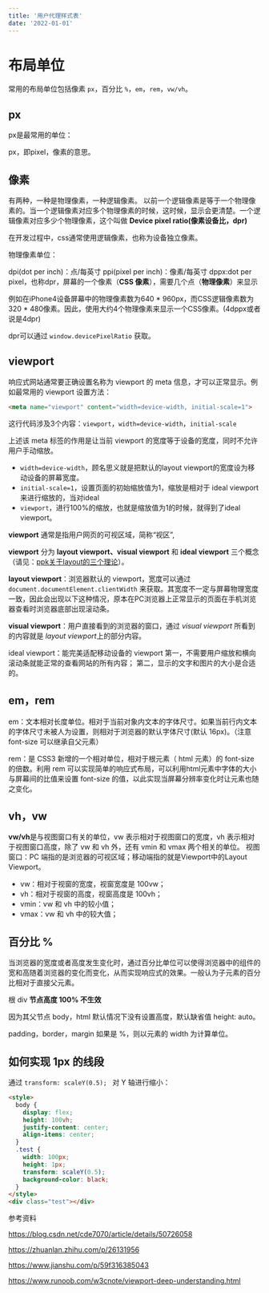```yaml
---
title: '用户代理样式表'
date: '2022-01-01'
---
```


# 布局单位

常用的布局单位包括像素 `px`，百分比 `%`，`em`，`rem`，`vw/vh`。

## px

px是最常用的单位：

px，即pixel，像素的意思。

## 像素

有两种，一种是物理像素，一种逻辑像素。 以前一个逻辑像素是等于一个物理像素的。当一个逻辑像素对应多个物理像素的时候，这时候，显示会更清楚。一个逻辑像素对应多少个物理像素，这个叫做 **Device pixel ratio(像素设备比，dpr)**

在开发过程中，css通常使用逻辑像素，也称为设备独立像素。

物理像素单位：

dpi(dot per inch)：点/每英寸 
ppi(pixel per inch)：像素/每英寸 
dppx:dot per pixel，也称dpr，屏幕的一个像素（**CSS 像素**），需要几个点（**物理像素**）来显示

例如在iPhone4设备屏幕中的物理像素数为640 * 960px，而CSS逻辑像素数为320 * 480像素。因此，使用大约4个物理像素来显示一个CSS像素。(4dppx或者说是4dpr)

dpr可以通过 `window.devicePixelRatio` 获取。

## viewport

响应式网站通常要正确设置名称为 viewport 的 meta 信息，才可以正常显示。例如最常用的 viewport 设置方法：

```html
<meta name="viewport" content="width=device-width, initial-scale=1">
```

这行代码涉及3个内容：`viewport`，`width=device-width`，`initial-scale`

上述该 meta 标签的作用是让当前 viewport 的宽度等于设备的宽度，同时不允许用户手动缩放。 
* `width=device-width`，顾名思义就是把默认的layout viewport的宽度设为移动设备的屏幕宽度。
* `initial-scale=1`，设置页面的初始缩放值为1，缩放是相对于 ideal viewport来进行缩放的，当对ideal 
* `viewport`，进行100%的缩放，也就是缩放值为1的时候，就得到了ideal viewport。

**viewport** 通常是指用户网页的可视区域，简称“视区”,

**viewport** 分为 **layout viewport、visual viewport** 和 **ideal viewport** 三个概念（请见：[ppk关于layout的三个理论](https://www.runoob.com/w3cnote/viewport-deep-understanding.html)）。

**layout viewport**：浏览器默认的 viewport，宽度可以通过 `document.documentElement.clientWidth` 来获取。其宽度不一定与屏幕物理宽度一致，因此会出现以下这种情况，原本在PC浏览器上正常显示的页面在手机浏览器查看时浏览器底部出现滚动条。

**visual viewport**：用户直接看到的浏览器的窗口，通过 *visual viewport* 所看到的内容就是 *layout viewport*上的部分内容。

ideal viewport：能完美适配移动设备的 viewport
第一，不需要用户缩放和横向滚动条就能正常的查看网站的所有内容；
第二，显示的文字和图片的大小是合适的。

## em，rem

em：文本相对长度单位。相对于当前对象内文本的字体尺寸。如果当前行内文本的字体尺寸未被人为设置，则相对于浏览器的默认字体尺寸(默认 16px)。（注意 font-size 可以继承自父元素）

rem：是 CSS3 新增的一个相对单位，相对于根元素（ html 元素）的 font-size 的倍数。利用 rem 可以实现简单的响应式布局，可以利用html元素中字体的大小与屏幕间的比值来设置 font-size 的值，以此实现当屏幕分辨率变化时让元素也随之变化。

## vh，vw

**vw/vh**是与视图窗口有关的单位，vw 表示相对于视图窗口的宽度，vh 表示相对于视图窗口高度，除了 vw 和 vh 外，还有 vmin 和 vmax 两个相关的单位。 视图窗口：PC 端指的是浏览器的可视区域；移动端指的就是Viewport中的Layout Viewport。

- vw：相对于视窗的宽度，视窗宽度是 100vw；
- vh：相对于视窗的高度，视窗高度是 100vh；
- vmin：vw 和 vh 中的较小值；
- vmax：vw 和 vh 中的较大值；

## 百分比 %

当浏览器的宽度或者高度发生变化时，通过百分比单位可以使得浏览器中的组件的宽和高随着浏览器的变化而变化，从而实现响应式的效果。一般认为子元素的百分比相对于直接父元素。

根 div **节点高度 100% 不生效**

因为其父节点 body，html 默认情况下没有设置高度，默认缺省值 height: auto。

padding，border，margin 如果是 %，则以元素的 width 为计算单位。 

## 如何实现 1px 的线段

通过  `transform: scaleY(0.5); ` 对 Y 轴进行缩小：

``` html
<style>
  body {
    display: flex;
    height: 100vh;
    justify-content: center;
    align-items: center;
  }
  .test {
    width: 100px;
    height: 1px;
    transform: scaleY(0.5);
    background-color: black;
  }
</style>
<div class="test"></div>
```

参考资料

https://blog.csdn.net/cde7070/article/details/50726058

https://zhuanlan.zhihu.com/p/26131956

https://www.jianshu.com/p/59f316385043

https://www.runoob.com/w3cnote/viewport-deep-understanding.html